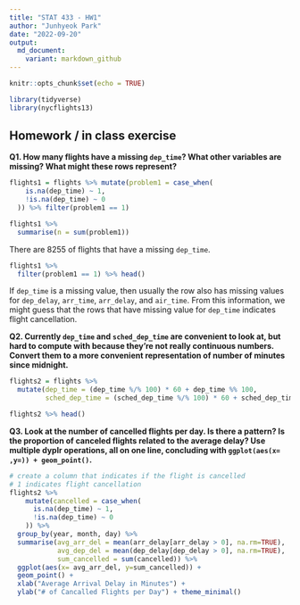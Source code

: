 ```yaml
---
title: "STAT 433 - HW1"
author: "Junhyeok Park"
date: "2022-09-20"
output:
  md_document:
    variant: markdown_github
---
```


```r
knitr::opts_chunk$set(echo = TRUE)
```

```r
library(tidyverse)
library(nycflights13)
```

## Homework / in class exercise

**Q1. How many flights have a missing `dep_time`? What other variables are missing? What might these rows represent?**
```r
flights1 = flights %>% mutate(problem1 = case_when(
    is.na(dep_time) ~ 1,
    !is.na(dep_time) ~ 0
  )) %>% filter(problem1 == 1)

flights1 %>% 
  summarise(n = sum(problem1))
```
There are 8255 of flights that have a missing `dep_time`.

```r
flights1 %>%
  filter(problem1 == 1) %>% head()
```
If `dep_time` is a missing value, then usually the row also has missing values for `dep_delay`, `arr_time`, `arr_delay`, and `air_time`. From this information, we might guess that the rows that have missing value for `dep_time` indicates flight cancellation.

**Q2. Currently `dep_time` and `sched_dep_time` are convenient to look at, but hard to compute with because they’re not really continuous numbers. Convert them to a more convenient representation of number of minutes since midnight.**
```r
flights2 = flights %>% 
  mutate(dep_time = (dep_time %/% 100) * 60 + dep_time %% 100,
         sched_dep_time = (sched_dep_time %/% 100) * 60 + sched_dep_time %% 100)

flights2 %>% head()
```

**Q3. Look at the number of cancelled flights per day. Is there a pattern? Is the proportion of canceled flights related to the average delay? Use multiple dyplr operations, all on one line, concluding with `ggplot(aes(x= ,y=)) + geom_point()`.**
```r
# create a column that indicates if the flight is cancelled
# 1 indicates flight cancellation
flights2 %>%
    mutate(cancelled = case_when(
      is.na(dep_time) ~ 1,
      !is.na(dep_time) ~ 0
    )) %>%
  group_by(year, month, day) %>%
  summarise(avg_arr_del = mean(arr_delay[arr_delay > 0], na.rm=TRUE),
            avg_dep_del = mean(dep_delay[dep_delay > 0], na.rm=TRUE),
            sum_cancelled = sum(cancelled)) %>%
  ggplot(aes(x= avg_arr_del, y=sum_cancelled)) + 
  geom_point() +
  xlab("Average Arrival Delay in Minutes") + 
  ylab("# of Cancalled Flights per Day") + theme_minimal()
```




